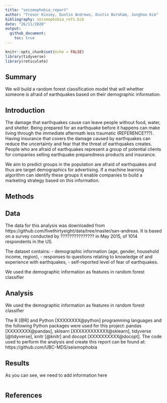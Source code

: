 ```yaml
---
title: "seismophobia_report"
author: "Trevor Kinsey, Dustin Andrews, Dustin Burnham, Junghoo Kim"
bibliography: seismophobia_refs.bib
date: "26/11/2020"
output:
  github_document:
    toc: true
---
```


```r
knitr::opts_chunk$set(echo = FALSE)
library(tidyverse)
library(reticulate)
```

## Summary
We will build a random forest classification model that will whether someone is afraid of earthquakes based on their demographic information.

## Introduction

The damage that earthquakes cause can leave people without food, water, and shelter. Being prepared for an earthquake before it happens can make living through the immediate aftermath less traumatic (REFERENCE???). Having insurance that covers the damage caused by earthquakes can reduce the uncertainty and fear that the threat of earthquakes creates. People who are afraid of earthquakes represent a group of potential clients for companies selling earthquake preparedness products and insurance.

We aim to predict groups in the population are afraid of earthquakes and thus are target demographics for advertising. If a machine learning algorithm can identify these groups it enable companies to build a marketing strategy based on this information.

## Methods

## Data

The data for this analysis was downloaded from https://github.com/fivethirtyeight/data/tree/master/san-andreas. It is based on a survey conducted by ???????????????  in May 2015, of 1014 respondents in the US. 

The dataset contains:
 - demographic information (age, gender, household income, region), 
 - responses to questions relating to knowledge of and experience with earthquakes,
 - self-reported level of fear of earthquakes.

We used the demographic information as features in random forest classifier 


## Analysis

We used the demographic information as features in random forest classifier 

The R [@R] and Python [XXXXXXXX@python] programming languages and the following Python packages were used for this project: pandas [XXXXXXXX@pandas], sklearn [XXXXXXXXXXXX@sklearn], tidyverse [@tidyverse], knitr [@knitr] and docopt [XXXXXXXXXX@docopt].
The code used to perform the analysis and create this report can be found at: https://github.com/UBC-MDS/seismophobia


## Results

As you can see, we need to add information here

```r

```



## References